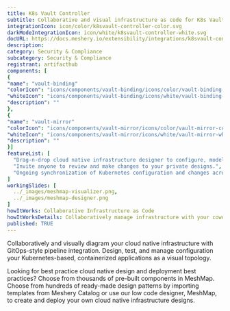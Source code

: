 ```yaml
---
title: K8s Vault Controller
subtitle: Collaborative and visual infrastructure as code for K8s Vault Controller
integrationIcon: icon/color/k8svault-controller-color.svg
darkModeIntegrationIcon: icon/white/k8svault-controller-white.svg
docURL: https://docs.meshery.io/extensibility/integrations/k8svault-controller
description: 
category: Security & Compliance
subcategory: Security & Compliance
registrant: artifacthub
components: [
{
"name": "vault-binding"
"colorIcon": "icons/components/vault-binding/icons/color/vault-binding-color.svg"
"whiteIcon": "icons/components/vault-binding/icons/white/vault-binding-white.svg"
"description": ""
},
{
"name": "vault-mirror"
"colorIcon": "icons/components/vault-mirror/icons/color/vault-mirror-color.svg"
"whiteIcon": "icons/components/vault-mirror/icons/white/vault-mirror-white.svg"
"description": ""
}]
featureList: [
  "Drag-n-drop cloud native infrastructure designer to configure, model, and deploy your workloads.",
  "Invite anyone to review and make changes to your private designs.",
  "Ongoing synchronization of Kubernetes configuration and changes across any number of clusters."
]
workingSlides: [
  ../_images/meshmap-visualizer.png,
  ../_images/meshmap-designer.png
]
howItWorks: Collaborative Infrastructure as Code
howItWorksDetails: Collaboratively manage infrastructure with your coworkers synchronously sharing the same designs.
published: TRUE
---
```

<p>

</p>
<p>
    Collaboratively and visually diagram your cloud native infrastructure with GitOps-style pipeline integration. Design, test, and manage configuration your Kubernetes-based, containerized applications as a visual topology.
</p>
<p>
    Looking for best practice cloud native design and deployment best practices? Choose from thousands of pre-built components in MeshMap. Choose from hundreds of ready-made design patterns by importing templates from Meshery Catalog or use our low code designer, MeshMap, to create and deploy your own cloud native infrastructure designs.
</p>
